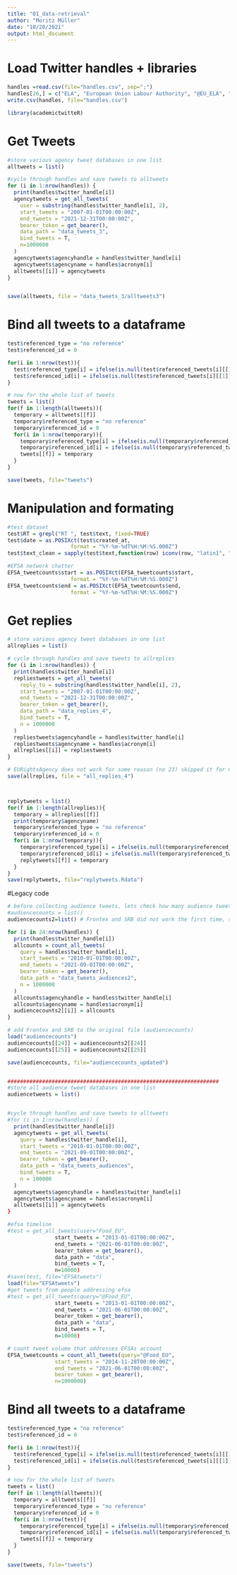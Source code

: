 ```yaml
---
title: "01_data-retrieval"
author: "Moritz Müller"
date: "10/20/2021"
output: html_document
---
```

# Load Twitter handles + libraries
```r
handles =read.csv(file="handles.csv", sep=";")
handles[26,] = c("ELA", "European Union Labour Authority", "@EU_ELA", "https://twitter.com/EU_ELA", "1-6-2019")
write.csv(handles, file="handles.csv")

library(academictwitteR)
```


# Get Tweets
```r

#store various agency tweet databases in one list
alltweets = list()

#cycle through handles and save tweets to alltweets
for (i in 1:nrow(handles)) {
  print(handles$twitter_handle[i])
  agencytweets = get_all_tweets(
    user = substring(handles$twitter_handle[i], 2),
    start_tweets = "2007-01-01T00:00:00Z",
    end_tweets = "2021-12-31T00:00:00Z",
    bearer_token = get_bearer(),
    data_path = "data_tweets_3",
    bind_tweets = T,
    n=1000000
  )
  agencytweets$agencyhandle = handles$twitter_handle[i]
  agencytweets$agencyname = handles$acronym[i]
  alltweets[[i]] = agencytweets
}


save(alltweets, file = "data_tweets_3/alltweets3")

```
# Bind all tweets to a dataframe
```r
test$referenced_type = "no reference"
test$referenced_id = 0

for(i in 1:nrow(test)){
  test$referenced_type[i] = ifelse(is.null(test$referenced_tweets[i][[1]])==F, test$referenced_tweets[i][[1]]$type, 0)
  test$referenced_id[i] = ifelse(is.null(test$referenced_tweets[i][[1]])==F, test$referenced_tweets[i][[1]]$id, 0)
}

# now for the whole list of tweets
tweets = list()
for(f in 1:length(alltweets)){
  temporary = alltweets[[f]]
  temporary$referenced_type = "no reference"
  temporary$referenced_id = 0
  for(i in 1:nrow(temporary)){
    temporary$referenced_type[i] = ifelse(is.null(temporary$referenced_tweets[i][[1]])==F, temporary$referenced_tweets[i][[1]]$type, 0)
    temporary$referenced_id[i] = ifelse(is.null(temporary$referenced_tweets[i][[1]])==F, temporary$referenced_tweets[i][[1]]$id, 0)
    tweets[[f]] = temporary
  }
}

save(tweets, file="tweets")
```

# Manipulation and formating
```r
#test dataset
test$RT = grepl("RT ", test$text, fixed=TRUE)
test$date = as.POSIXct(test$created_at,
                    format = "%Y-%m-%dT%H:%M:%S.000Z")
test$text_clean = sapply(test$text,function(row) iconv(row, "latin1", "ASCII", sub=""))

#EFSA network chatter
EFSA_tweetcounts$start = as.POSIXct(EFSA_tweetcounts$start,
                    format = "%Y-%m-%dT%H:%M:%S.000Z")
EFSA_tweetcounts$end = as.POSIXct(EFSA_tweetcounts$end,
                    format = "%Y-%m-%dT%H:%M:%S.000Z")

```

# Get replies
```r
# store various agency tweet databases in one list
allreplies = list()

# cycle through handles and save tweets to allreplies
for (i in 1:nrow(handles)) {
  print(handles$twitter_handle[i])
  repliestweets = get_all_tweets(
    reply_to = substring(handles$twitter_handle[i], 2),
    start_tweets = "2007-01-01T00:00:00Z",
    end_tweets = "2021-12-31T00:00:00Z",
    bearer_token = get_bearer(),
    data_path = "data_replies_4",
    bind_tweets = T,
    n = 1000000
  )
  repliestweets$agencyhandle = handles$twitter_handle[i]
  repliestweets$agencyname = handles$acronym[i]
  allreplies[[i]] = repliestweets
}

# EURightsAgency does not work for some reason (no 23) skipped it for now
save(allreplies, file = "all_replies_4")



replytweets = list()
for(f in 1:length(allreplies)){
  temporary = allreplies[[f]]
  print(temporary$agencyname)
  temporary$referenced_type = "no reference"
  temporary$referenced_id = 0
  for(i in 1:nrow(temporary)){
    temporary$referenced_type[i] = ifelse(is.null(temporary$referenced_tweets[i][[1]])==F, temporary$referenced_tweets[i][[1]]$type, 0)
    temporary$referenced_id[i] = ifelse(is.null(temporary$referenced_tweets[i][[1]])==F, temporary$referenced_tweets[i][[1]]$id, 0)
    replytweets[[f]] = temporary
  }
}
save(replytweets, file="replytweets.Rdata")
```

#Legacy code
```r

# before collecting audience tweets, lets check how many audience tweetw there actually are - we do not want to get rate locked. 
#audiencecounts = list()
audiencecounts2=list() # Frontex and SRB did not work the first time, so we add them now. 

for (i in 24:nrow(handles)) {
  print(handles$twitter_handle[i])
  allcounts = count_all_tweets(
    query = handles$twitter_handle[i],
    start_tweets = "2010-01-01T00:00:00Z",
    end_tweets = "2021-09-01T00:00:00Z",
    bearer_token = get_bearer(),
    data_path = "data_tweets_audiences2",
    n = 1000000
  )
  allcounts$agencyhandle = handles$twitter_handle[i]
  allcounts$agencyname = handles$acronym[i]
  audiencecounts2[[i]] = allcounts
}

# add Frontex and SRB to the original file (audiencecounts)
load("audiencecounts")
audiencecounts[[24]] = audiencecounts2[[24]]
audiencecounts[[25]] = audiencecounts2[[25]]

save(audiencecounts, file="audiencecounts_updated")


###################################################################
#store all audience tweet databases in one list
audiencetweets = list()


#cycle through handles and save tweets to alltweets
#for (i in 1:nrow(handles)) {
  print(handles$twitter_handle[i])
  agencytweets = get_all_tweets(
    query = handles$twitter_handle[i],
    start_tweets = "2010-01-01T00:00:00Z",
    end_tweets = "2021-09-01T00:00:00Z",
    bearer_token = get_bearer(),
    data_path = "data_tweets_audiences",
    bind_tweets = T,
    n = 100000
  )
  agencytweets$agencyhandle = handles$twitter_handle[i]
  agencytweets$agencyname = handles$acronym[i]
  alltweets[[i]] = agencytweets
}

#efsa timeline
#test = get_all_tweets(user="Food_EU",
               start_tweets = "2013-01-01T00:00:00Z",
               end_tweets = "2021-06-01T00:00:00Z",
               bearer_token = get_bearer(),
               data_path = "data",
               bind_tweets = T,
               n=10000)
#save(test, file="EFSAtweets")
load(file="EFSAtweets")
#get tweets from people addressing efsa
#test = get_all_tweets(query="@Food_EU",
               start_tweets = "2013-01-01T00:00:00Z",
               end_tweets = "2021-06-01T00:00:00Z",
               bearer_token = get_bearer(),
               data_path = "data",
               bind_tweets = T,
               n=10000)

# count tweet volume that addresses EFSAs account
EFSA_tweetcounts = count_all_tweets(query="@Food_EU",
               start_tweets = "2014-11-28T00:00:00Z",
               end_tweets = "2021-06-01T00:00:00Z",
               bearer_token = get_bearer(),
               n=1000000)

```
# Bind all tweets to a dataframe
```r
test$referenced_type = "no reference"
test$referenced_id = 0

for(i in 1:nrow(test)){
  test$referenced_type[i] = ifelse(is.null(test$referenced_tweets[i][[1]])==F, test$referenced_tweets[i][[1]]$type, 0)
  test$referenced_id[i] = ifelse(is.null(test$referenced_tweets[i][[1]])==F, test$referenced_tweets[i][[1]]$id, 0)
}

# now for the whole list of tweets
tweets = list()
for(f in 1:length(alltweets)){
  temporary = alltweets[[f]]
  temporary$referenced_type = "no reference"
  temporary$referenced_id = 0
  for(i in 1:nrow(test)){
    temporary$referenced_type[i] = ifelse(is.null(temporary$referenced_tweets[i][[1]])==F, temporary$referenced_tweets[i][[1]]$type, 0)
    temporary$referenced_id[i] = ifelse(is.null(temporary$referenced_tweets[i][[1]])==F, temporary$referenced_tweets[i][[1]]$id, 0)
    tweets[[f]] = temporary
  }
}

save(tweets, file="tweets")
```

